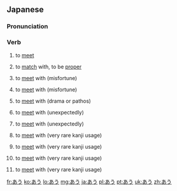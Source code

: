 ==Japanese==

===Pronunciation===
{{ja-accent-common|atamadaka|あ|う|àú}}

===Verb===
{{ja-verb|tr=intrans|type=1}}

# {{ja-def|会う}} to [[meet]]
# {{ja-def|合う}} to [[match]] with, to be [[proper]]
# {{ja-def|遭う}} to [[meet]] with (misfortune)
# {{ja-def|遇う}} to [[meet]] with (misfortune)
# {{ja-def|逢う}} to [[meet]] with (drama or pathos)
# {{ja-def|逅う}} to [[meet]] with (unexpectedly)
# {{ja-def|邂う}} to [[meet]] with (unexpectedly)
# {{ja-def|翕う}} to [[meet]] with (very rare kanji usage)
# {{ja-def|覯う}} to [[meet]] with (very rare kanji usage)
# {{ja-def|覿う}} to [[meet]] with (very rare kanji usage)
# {{ja-def|遘う}} to [[meet]] with (very rare kanji usage)

[[fr:あう]]
[[ko:あう]]
[[lo:あう]]
[[mg:あう]]
[[ja:あう]]
[[pl:あう]]
[[pt:あう]]
[[uk:あう]]
[[zh:あう]]